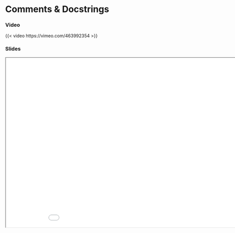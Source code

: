 # Comments & Docstrings

### Video

{{< video https://vimeo.com/463992354 >}}

### Slides

```{=html}
<iframe class="slide-deck" src="../slides/slides_comments.html" title="Version Control" width="960" height="540">
</iframe>
```
